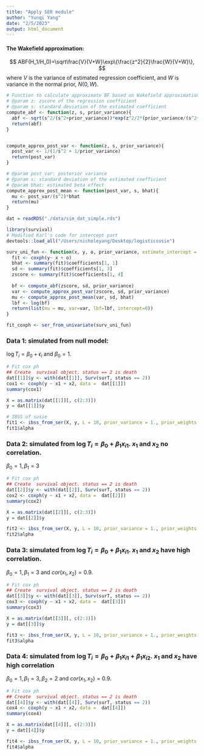 ```yaml
---
title: "Apply SER module"
author: "Yunqi Yang"
date: "2/5/2023"
output: html_document
---
```


#### The Wakefield approximation:
$$
ABF(H_1/H_0)=\sqrt\frac{V}{V+W}\exp\{\frac{z^2}{2}\frac{W}{V+W}\},
$$
where $V$ is the variance of estimated regression coefficient, and $W$ is variance in the normal prior, $N(0,W)$. 

```r
# Function to calculate approximate BF based on Wakefield approximation
# @param z: zscore of the regression coefficient
# @param s: standard deviation of the estimated coefficient
compute_abf <- function(z, s, prior_variance){
  abf <- sqrt(s^2/(s^2+prior_variance))*exp(z^2/2*(prior_variance/(s^2+prior_variance)))
  return(abf)
}


compute_approx_post_var <- function(z, s, prior_variance){
  post_var <- 1/(1/s^2 + 1/prior_variance)
  return(post_var)
}

# @param post_var: posterior variance
# @param s: standard deviation of the estimated coefficient
# @param bhat: estimated beta effect
compute_approx_post_mean <- function(post_var, s, bhat){
  mu <- post_var/(s^2)*bhat
  return(mu)
}

```

```r
dat = readRDS("./data/sim_dat_simple.rds")

library(survival)
# Modified Karl's code for intercept part
devtools::load_all("/Users/nicholeyang/Desktop/logisticsusie")
```

```r
surv_uni_fun <- function(x, y, o, prior_variance, estimate_intercept = 0, ...){
  fit <- coxph(y~ x + o)
  bhat <- summary(fit)$coefficients[1, 1]
  sd <- summary(fit)$coefficients[1, 3]
  zscore <- summary(fit)$coefficients[1, 4]
  
  bf <- compute_abf(zscore, sd, prior_variance)
  var <- compute_approx_post_var(zscore, sd, prior_variance)
  mu <- compute_approx_post_mean(var, sd, bhat)
  lbf <- log(bf)
  return(list(mu = mu, var=var, lbf=lbf, intercept=0))
}

fit_coxph <- ser_from_univariate(surv_uni_fun)
```





### Data 1: simulated from null model:
$\log T_i =\beta_0+\epsilon_i$ and $\beta_0 = 1$.

```r
# Fit cox ph
## Create  survival object. status == 2 is death
dat[[1]]$y <- with(dat[[1]], Surv(surT, status == 2))
cox1 <- coxph(y ~ x1 + x2, data =  dat[[1]])
summary(cox1)
```


```r
X = as.matrix(dat[[1]][, c(2:3)])
y = dat[[1]]$y
```


```r
# IBSS of susie
fit1 <- ibss_from_ser(X, y, L = 10, prior_variance = 1., prior_weights = rep(1/2, 2), tol = 1e-3, maxit = 100, estimate_intercept = TRUE, ser_function = fit_coxph)
fit1$alpha
```


### Data 2: simulated from $\log T_i=\beta_0 + \beta_1x_{i1}$. $x_1$ and $x_2$ no correlation.

$\beta_0 = 1, \beta_1 = 3$
```r
# Fit cox ph
## Create  survival object. status == 2 is death
dat[[2]]$y <- with(dat[[2]], Surv(surT, status == 2))
cox2 <- coxph(y ~ x1 + x2, data =  dat[[2]])
summary(cox2)
```


```r
X = as.matrix(dat[[2]][, c(2:3)])
y = dat[[2]]$y
```



```r
fit2 <- ibss_from_ser(X, y, L = 10, prior_variance = 1., prior_weights = rep(1/2, 2), tol = 1e-3, maxit = 100, estimate_intercept = TRUE, ser_function = fit_coxph)
fit2$alpha
```


### Data 3: simulated from $\log T_i=\beta_0 + \beta_1x_{i1}$. $x_1$ and $x_2$ have high correlation.

$\beta_0 = 1, \beta_1 = 3$ and $cor(x_1,x_2)=0.9$.
```r
# Fit cox ph
## Create  survival object. status == 2 is death
dat[[3]]$y <- with(dat[[3]], Surv(surT, status == 2))
cox3 <- coxph(y ~ x1 + x2, data =  dat[[3]])
summary(cox3)
```


```r
X = as.matrix(dat[[3]][, c(2:3)])
y = dat[[3]]$y
```

```r
fit3 <- ibss_from_ser(X, y, L = 10, prior_variance = 1., prior_weights = rep(1/2, 2), tol = 1e-3, maxit = 100, estimate_intercept = TRUE, ser_function = fit_coxph)
fit3$alpha
```

### Data 4: simulated from $\log T_i=\beta_0 + \beta_1x_{i1} + \beta_1x_{i2}$. $x_1$ and $x_2$ have high correlation

$\beta_0 = 1, \beta_1 = 3, \beta_2 = 2$ and $cor(x_1,x_2)=0.9$.
```r
# Fit cox ph
## Create  survival object. status == 2 is death
dat[[4]]$y <- with(dat[[4]], Surv(surT, status == 2))
cox4 <- coxph(y ~ x1 + x2, data =  dat[[4]])
summary(cox4)
```


```r
X = as.matrix(dat[[4]][, c(2:3)])
y = dat[[4]]$y
```

```r
fit4 <- ibss_from_ser(X, y, L = 10, prior_variance = 1., prior_weights = rep(1/2, 2), tol = 1e-3, maxit = 100, estimate_intercept = TRUE, ser_function = fit_coxph)
fit4$alpha
```

